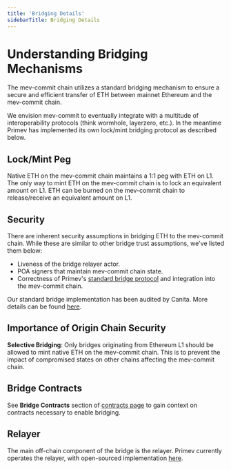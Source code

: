 ```yaml
---
title: 'Bridging Details'
sidebarTitle: Bridging Details
---
```


# Understanding Bridging Mechanisms

The mev-commit chain utilizes a standard bridging mechanism to ensure a secure and efficient transfer of ETH between mainnet Ethereum and the mev-commit chain.

We envision mev-commit to eventually integrate with a multitude of interoperability protocols (think wormhole, layerzero, etc.). In the meantime Primev has implemented its own lock/mint bridging protocol as described below.

## Lock/Mint Peg

Native ETH on the mev-commit chain maintains a 1:1 peg with ETH on L1. The only way to mint ETH on the mev-commit chain is to lock an equivalent amount on L1. ETH can be burned on the mev-commit chain to release/receive an equivalent amount on L1.

## Security 

There are inherent security assumptions in bridging ETH to the mev-commit chain. While these are similar to other bridge trust assumptions, we've listed them below:

- Liveness of the bridge relayer actor.
- POA signers that maintain mev-commit chain state.
- Correctness of Primev's [standard bridge protocol](https://github.com/primev/mev-commit-bridge/tree/main/standard/bridge-v1) and integration into the mev-commit chain.

Our standard bridge implementation has been audited by Canita. More details can be found [here](https://blog.primev.xyz/Battle-Testing-mev-commit-Key-Findings-from-Our-Spearbit-Security-Review-1436865efd6f8025bd6ce3824349821d).

## **Importance of Origin Chain Security**

**Selective Bridging**: Only bridges originating from Ethereum L1 should be allowed to mint native ETH on the mev-commit chain. This is to prevent the impact of compromised states on other chains affecting the mev-commit chain.

## Bridge Contracts

See **Bridge Contracts** section of [contracts page](/v0.7.0/developers/contracts) to gain context on contracts necessary to enable bridging.

## Relayer

The main off-chain component of the bridge is the relayer. Primev currently operates the relayer, with open-sourced implementation [here](https://github.com/primev/mev-commit/tree/main/bridge/standard).
